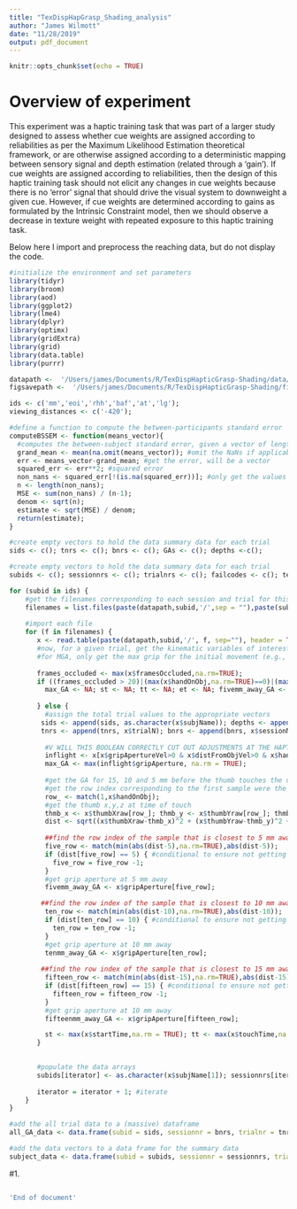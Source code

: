 ```yaml
---
title: "TexDispHapGrasp_Shading_analysis"
author: "James Wilmott"
date: "11/28/2019"
output: pdf_document
---
```


```r
knitr::opts_chunk$set(echo = TRUE)
```

# Overview of experiment

This experiment was a haptic training task that was part of a larger study designed to assess whether cue weights are assigned according to reliabilities as per the Maximum Likelihood Estimation theoretical framework, or are otherwise assigned according to a deterministic mapping between sensory signal and depth estimation (related through a 'gain'). If cue weights are assigned according to reliabilities, then the design of this haptic training task should not elicit any changes in cue weights because there is no 'error' signal that should drive the visual system to downweight a given cue. However, if cue weights are determined according to gains as formulated by the Intrinsic Constraint model, then we should observe a decrease in texture weight with repeated exposure to this haptic training task.

Below here I import and preprocess the reaching data, but do not display the code.

```r
#initialize the environment and set parameters
library(tidyr)
library(broom)
library(aod)
library(ggplot2)
library(lme4)
library(dplyr)
library(optimx)
library(gridExtra)
library(grid)
library(data.table)
library(purrr)

datapath <-  '/Users/james/Documents/R/TexDispHapticGrasp-Shading/data/';  
figsavepath <-  '/Users/james/Documents/R/TexDispHapticGrasp-Shading/figures/';

ids <- c('mm','eoi','rhh','baf','at','lg'); 
viewing_distances <- c('-420');

#define a function to compute the between-participants standard error
computeBSSEM <- function(means_vector){
  #computes the between-subject standard error, given a vector of length (nr subjects) correponding to the means
  grand_mean <- mean(na.omit(means_vector)); #omit the NaNs if applicable
  err <- means_vector-grand_mean; #get the error, will be a vector
  squared_err <- err**2; #squared error
  non_nans <- squared_err[!(is.na(squared_err))]; #only get the values that are not NaNs
  n <- length(non_nans);
  MSE <- sum(non_nans) / (n-1);
  denom <- sqrt(n);
  estimate <- sqrt(MSE) / denom;
  return(estimate);
}

#create empty vectors to hold the data summary data for each trial
sids <- c(); tnrs <- c(); bnrs <- c(); GAs <- c(); depths <-c();

#create empty vectors to hold the data summary data for each trial
subids <- c(); sessionnrs <- c(); trialnrs <- c(); failcodes <- c(); texturetypes <- c(); simulateddepths <- c(); touchtimes <- c(); endtimes <- c(); starttimes <- c(); MGAs <- c(); fiveGAs <- c(); tenGAs <- c(); fifteenGAs <- c();  iterator = 1; # adjustedgrips <- c(); 

for (subid in ids) {
    #get the filenames corresponding to each session and trial for this participant
    filenames = list.files(paste(datapath,subid,'/',sep = ""),paste(subid)); 
    
    #import each file
    for (f in filenames) {
       x <- read.table(paste(datapath,subid,'/', f, sep=""), header = TRUE, stringsAsFactors = TRUE, fill = TRUE);       #^ note that the last row will have values that are not necessarrilly arranged correctly; what should be correct is endTime in this last row
       #now, for a given trial, get the kinematic variables of interest and populate the vectors
       #for MGA, only get the max grip for the initial movement (e.g., until the grip aperture velocity first goes to 0), excluding corrections
       
       frames_occluded <- max(x$framesOccluded,na.rm=TRUE);
       if ((frames_occluded > 20)|(max(x$handOnObj,na.rm=TRUE)==0)|(max(x$failCause,na.rm=TRUE)>0)) { #if too many samples are missing, cut this participant from analyses
         max_GA <- NA; st <- NA; tt <- NA; et <- NA; fivemm_away_GA <- NA; tenmm_away_GA <- NA; fifteenmm_away_GA<-NA;
         
       } else {
         #assign the total trial values to the appropriate vectors
        sids <- append(sids, as.character(x$subjName)); depths <- append(depths, x$simulatedDepth);
        tnrs <- append(tnrs, x$trialN); bnrs <- append(bnrs, x$sessionNR); GAs <- append(GAs, x$gripAperture);
         
         #V WILL THIS BOOLEAN CORRECTLY CUT OUT ADJUSTMENTS AT THE HAPTIC STIMULUS???????????
         inflight <- x[x$gripApertureVel>0 & x$distFromObjVel>0 & x$handTouchObj==0,];#get indices of initial movement via boolean
         max_GA <- max(inflight$gripAperture, na.rm = TRUE);
         
         #get the GA for 15, 10 and 5 mm before the thumb touches the object
         #get the row index corresponding to the first sample were the hand is on the haptic stimulus
         row_ <- match(1,x$handOnObj);
         #get the thumb x,y,z at time of touch
         thmb_x <- x$thumbXraw[row_]; thmb_y <- x$thumbYraw[row_]; thmb_z <- x$thumbZraw[row_];
         dist <- sqrt((x$thumbXraw-thmb_x)^2 + (x$thumbYraw-thmb_y)^2 + (x$thumbZraw-thmb_z)^2)[1:row_];
         
         ##find the row index of the sample that is closest to 5 mm away
         five_row <- match(min(abs(dist-5),na.rm=TRUE),abs(dist-5));
         if (dist[five_row] == 5) { #conditional to ensure not getting the point where thumb makes contact
           five_row = five_row -1;
         }
         #get grip aperture at 5 mm away
         fivemm_away_GA <- x$gripAperture[five_row];

        ##find the row index of the sample that is closest to 10 mm away
         ten_row <- match(min(abs(dist-10),na.rm=TRUE),abs(dist-10));
         if (dist[ten_row] == 10) { #conditional to ensure not getting the point where thumb makes contact
           ten_row = ten_row -1;
         }
         #get grip aperture at 10 mm away
         tenmm_away_GA <- x$gripAperture[ten_row]; 
         
        ##find the row index of the sample that is closest to 15 mm away
         fifteen_row <- match(min(abs(dist-15),na.rm=TRUE),abs(dist-15));
         if (dist[fifteen_row] == 15) { #conditional to ensure not getting the point where thumb makes contact
           fifteen_row = fifteen_row -1;
         }
         #get grip aperture at 10 mm away
         fifteenmm_away_GA <- x$gripAperture[fifteen_row];          

         st <- max(x$startTime,na.rm = TRUE); tt <- max(x$touchTime,na.rm = TRUE); et <- max(x$endTime,na.rm = TRUE);         
       }
       

       #populate the data arrays
       subids[iterator] <- as.character(x$subjName[1]); sessionnrs[iterator] <- x$sessionNR[1]; trialnrs[iterator] <- x$trialN[1]; failcodes[iterator] <- max(x$failCause, na.rm = TRUE); texturetypes[iterator] <- x$textureType[1]; simulateddepths[iterator] <- x$simulatedDepth[1]; touchtimes[iterator] <- tt; endtimes[iterator] <- et; starttimes[iterator] <- st; MGAs[iterator] <- max_GA; fiveGAs[iterator] <- fivemm_away_GA; tenGAs[iterator] <- tenmm_away_GA; fifteenGAs[iterator] <- fifteenmm_away_GA; 
       
       iterator = iterator + 1; #iterate
    }
}

#add the all trial data to a (massive) dataframe
all_GA_data <- data.frame(subid = sids, sessionnr = bnrs, trialnr = tnrs, simulateddepth = depths, GA = GAs);

#add the data vectors to a data frame for the summary data
subject_data <- data.frame(subid = subids, sessionnr = sessionnrs, trialnr = trialnrs, failcode = failcodes, texturetype = texturetypes, simulateddepth = simulateddepths, touchtime = touchtimes, endtime = endtimes, starttime = starttimes, MGA = MGAs, fiveGA = fiveGAs, tenGA = tenGAs, fifteenGA = fifteenGAs);


```

#1. 

```r

```




```r
'End of document'
```